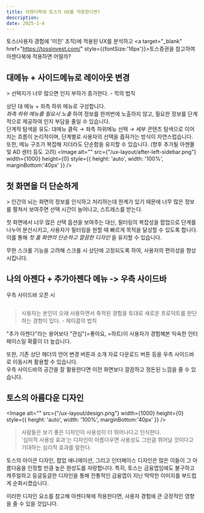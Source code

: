 ```yaml
---
title: 아젠다북에 토스의 UX를 적용한다면?
description: 
date: 2025-1-4
---
```


토스(사용자 경험에 '미친' 조직)에 적용된 UX를 분석하고 <a target="_blank" href="https://tossinvest.com/" style={{fontSize:'16px'}}>토스증권</a>을 참고하여 아젠다북에 적용하면 어떨까?

## 대메뉴 + 사이드메뉴로 레이아웃 변경

<BeforeAfter layout="vertical" beforeSrc="/ux-layout/before.png" afterSrc="/ux-layout/after-layout.gif" />
> 선택지가 너무 많으면 인지 부하가 증가한다. - 힉의 법칙

상단 대 메뉴 + 좌측 하위 메뉴로 구성합니다.  
_좌측 하위 메뉴를 필요시 노출_ 하여 정보를 한꺼번에 노출하지 않고, 필요한 정보를 단계적으로 제공하여 인지 부담을 줄일 수 있습니다.  
단계적 탐색을 유도: 대메뉴 클릭 → 좌측 하위메뉴 선택 → 세부 콘텐츠 탐색으로 이어지는 흐름이 논리적이며, 단계별로 사용자의 선택을 좁혀가는 방식이 자연스럽습니다.  
또한, 메뉴 구조가 복잡해 지더라도 단순함을 유지할 수 있습니다. (향후 추가될 아젠몰 및 AD 센터 등도 고려)
<HoverPopover buttonText="좌측 사이드메뉴가 필요한 경우 (마우스 호버하세요)">
    <Image
        alt=""
        src={"/ux-layout/after-left-sidebar.png"}
        width={1000}
        height={0}
        style={{ height: 'auto', width: '100%', marginBottom:'40px' }}
    />
</HoverPopover>

## 첫 화면을 더 단순하게
<BeforeAfter layout="vertical" beforeSrc="/ux-layout/home-filter-before.png" afterSrc="/ux-layout/home-filter-after.png" />
> 인간의 뇌는 화면의 정보를 인식하고 처리하는데 한계가 있기 때문에 너무 많은 정보를 펼쳐서 보여주면 선택 시간이 늘어나고, 스트레스를 받는다.  

첫 화면에서 너무 많은 선택 옵션을 보여주는 대신, 필터링의 복잡성을 팝업으로 단계를 나누어 분산시키고, 사용자가 필터링을 원할 때 빠르게 목적을 달성할 수 있도록 합니다. 이를 통해 _첫 홈 화면의 단순하고 깔끔한 디자인_ 을 유지할 수 있습니다.  

무한 스크롤 기능을 고려해 스크롤 시 상단에 고정되도록 하여, 사용자의 편의성을 향상시킵니다. 

## 나의 아젠다 + 추가아젠다 메뉴 -> 우측 사이드바
<p className="text-center">우측 사이드바 오픈 시</p>
<Image
    alt=""
    src={"/ux-layout/after-sidebar-open.png"}
    width={1000}
    height={0}
    style={{ height: 'auto', width: '100%', marginBottom:'40px' }}
/>

> 사용자는 본인이 오래 사용하면서 축적된 경험을 토대로 새로운 프로덕트를 판단하는 경향이 있다. - 제이콥의 법칙  

"추가 아젠다"라는 용어보다 "관심"(=좋아요, =하트)이 사용자가 경험해본 익숙한 인터페이스일 확률이 더 높습니다.  

또한, 기존 상단 헤더의 언어 변경 버튼과 소개 자료 다운로드 버튼 등을 우측 사이드바로 이동시켜 활용할 수 있습니다.  
우측 사이드바의 공간을 잘 활용한다면 이전 화면보다 깔끔하고 정돈된 느낌을 줄 수 있습니다.

## 토스의 아름다운 디자인
<Image
    alt=""
    src={"/ux-layout/design.png"}
    width={1000}
    height={0}
    style={{ height: 'auto', width: '100%', marginBottom:'40px' }}
/>

> 사람들은 보기 좋은 디자인이 사용성이 더 뛰어나다고 인식한다.  
'심미적 사용성 효과'는 디자인이 아름다우면 사용성도 그만큼 뛰어날 것이다고 기대하는 심리적 효과를 말한다.  

토스의 아이콘 디자인, 팝업 애니메이션, 그리고 인터페이스 디자인은 많은 이들이 그 아름다움을 인정할 만큼 높은 완성도를 자랑합니다.
특히, 토스는 금융앱임에도 불구하고 캐주얼하고 둥글둥글한 디자인을 통해 전통적인 금융앱이 지닌 딱딱한 이미지를 부드럽게 순화시켰습니다.

이러한 디자인 요소를 참고해 아젠다북에 적용한다면, 사용자 경험에 큰 긍정적인 영향을 줄 수 있을 것입니다.